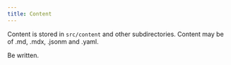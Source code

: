 ```yaml
---
title: Content
---
```


Content is stored in `src/content` and other subdirectories. Content may be of .md, .mdx, .jsonm and .yaml.

Be written.

